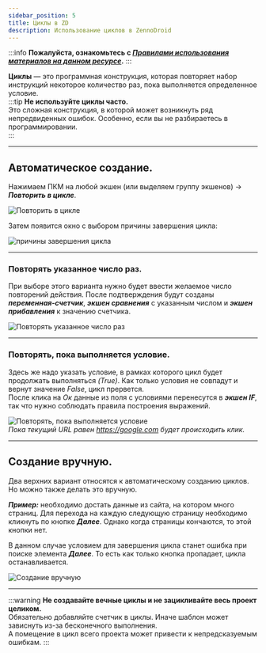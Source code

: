 ```yaml
---
sidebar_position: 5
title: Циклы в ZD
description: Использование циклов в ZennoDroid
--- 
```

:::info **Пожалуйста, ознакомьтесь с [*Правилами использования материалов на данном ресурсе*](../../Disclaimer).**
:::

**Циклы** — это программная конструкция, которая повторяет набор инструкций некоторое количество раз, пока выполняется определенное условие.  
:::tip **Не используйте циклы часто.**  
Это сложная конструкция, в которой может возникнуть ряд непредвиденных ошибок. Особенно, если вы не разбираетесь в программировании.  
:::
_______________________________________________   
## Автоматическое создание.  
Нажимаем ПКМ на любой экшен (или выделяем группу экшенов) → ***Повторить в цикле***.  

![Повторить в цикле](./assets/Loops/Loops_pic1.png) 

Затем появится окно с выбором причины завершения цикла:  

![причины завершения цикла](./assets/Loops/Loops_pic2.png)   
_______________________________________________ 
### Повторять указанное число раз.  
При выборе этого варианта нужно будет ввести желаемое число повторений действия. После подтверждения будут созданы ***переменная-счетчик***, ***экшен сравнения*** с указанным числом и ***экшен прибавления*** к значению счетчика.  

![Повторять указанное число раз](./assets/Loops/Loops_pic3.png) 
_______________________________________________ 
### Повторять, пока выполняется условие.  
Здесь же надо указать условие, в рамках которого цикл будет продолжать выполняться *(True)*. Как только условия не совпадут и вернут значение *False*, цикл прервется.  
После клика на *Ок* данные из поля с условиями перенесутся в ***экшен IF***, так что нужно соблюдать правила построения выражений.  

![Повторять, пока выполняется условие](./assets/Loops/Loops_pic4.png)   
*Пока текущий URL равен https://google.com будет происходить клик.*  
_______________________________________________ 
## Создание вручную.  
Два верхних вариант относятся к автоматическому созданию циклов. Но можно также делать это вручную.  

***Пример:*** необходимо достать данные из сайта, на котором много страниц. Для перехода на каждую следующую страницу необходимо кликнуть по кнопке ***Далее***. Однако когда страницы кончаются, то этой кнопки нет.  

В данном случае условием для завершения цикла станет ошибка при поиске элемента ***Далее***. То есть как только кнопка пропадает, цикла останавливается.  

![Создание вручную](./assets/Loops/Loops_pic5.png)  
_______________________________________________ 
:::warning **Не создавайте вечные циклы и не зацикливайте весь проект целиком.**  
Обязательно добавляйте счетчик в циклы. Иначе шаблон может зависнуть из-за бесконечного выполнения.  
А помещение в цикл всего проекта может привести к непредсказуемым ошибкам.
:::  



